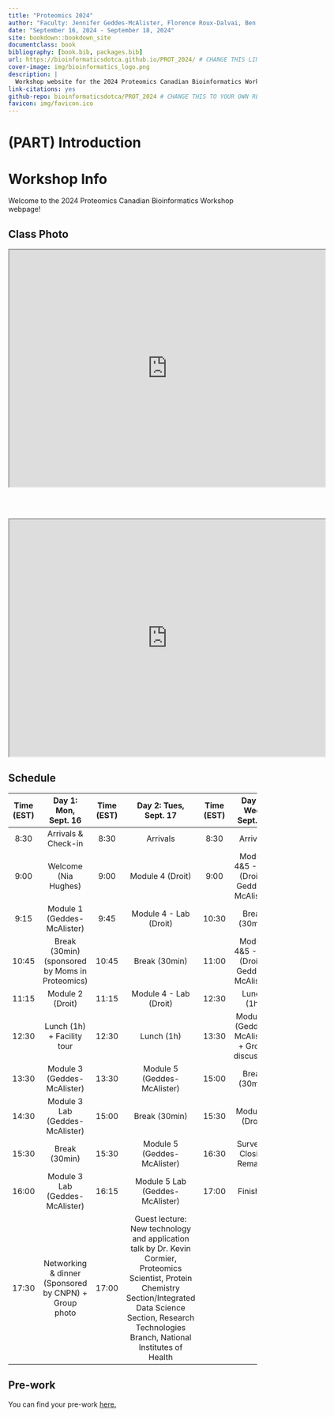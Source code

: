 ```yaml
--- 
title: "Proteomics 2024"
author: "Faculty: Jennifer Geddes-McAlister, Florence Roux-Dalvai, Ben Muselius, Marie Pier Scott-Boyer, Mickael Leclercq"
date: "September 16, 2024 - September 18, 2024"
site: bookdown::bookdown_site
documentclass: book
bibliography: [book.bib, packages.bib]
url: https://bioinformaticsdotca.github.io/PROT_2024/ # CHANGE THIS LINK TO YOUR LANDING PAGE LINK
cover-image: img/bioinformatics_logo.png
description: |
  Workshop website for the 2024 Proteomics Canadian Bioinformatics Workshop
link-citations: yes
github-repo: bioinformaticsdotca/PROT_2024 # CHANGE THIS TO YOUR OWN REPO
favicon: img/favicon.ico
---
```


# (PART) Introduction {-}

# Workshop Info

Welcome to the 2024 Proteomics Canadian Bioinformatics Workshop webpage!  

## Class Photo

<iframe src="https://drive.google.com/file/d/1NL0LLgWR-JWGBVs6aIWCXZ_0dn1dsYpK/preview" width="640" height="480" allow="autoplay"></iframe>

<br><br>

<iframe src="https://drive.google.com/file/d/1KrQH9M4QylZy7L3bE1DbsZ0yfpy7AfcL/preview" width="640" height="480" allow="autoplay"></iframe>

## Schedule

| **Time (EST)** |                **Day 1: Mon, Sept. 16**               | **Time (EST)** |                                                                                               **Day 2: Tues, Sept. 17**                                                                                               | **Time (EST)** |            **Day 3: Wed, Sept. 18**            |
|:--------------:|:-----------------------------------------------------:|:--------------:|:---------------------------------------------------------------------------------------------------------------------------------------------------------------------------------------------------------------------:|:--------------:|:----------------------------------------------:|
|      8:30      |                  Arrivals & Check-in                  |      8:30      |                                                                                                        Arrivals                                                                                                       |      8:30      |                    Arrivals                    |
|      9:00      |                  Welcome (Nia Hughes)                 |      9:00      |                                                                                                    Module 4 (Droit)                                                                                                   |      9:00      |   Module 4&5 - Lab (Droit & Geddes-McAlister)  |
|      9:15      |              Module 1 (Geddes-McAlister)              |      9:45      |                                                                                                 Module 4 - Lab (Droit)                                                                                                |      10:30     |                  Break (30min)                 |
|      10:45     |    Break (30min) (sponsored by Moms in Proteomics)    |      10:45     |                                                                                                     Break (30min)                                                                                                     |      11:00     |   Module 4&5 - Lab (Droit & Geddes-McAlister)  |
|      11:15     |                    Module 2 (Droit)                   |      11:15     |                                                                                                 Module 4 - Lab (Droit)                                                                                                |      12:30     |                   Lunch (1h)                   |
|      12:30     |               Lunch (1h) + Facility tour              |      12:30     |                                                                                                       Lunch (1h)                                                                                                      |      13:30     | Module 6 (Geddes-McAlister) + Group discussion |
|      13:30     |              Module 3 (Geddes-McAlister)              |      13:30     |                                                                                              Module 5 (Geddes-McAlister)                                                                                              |      15:00     |                  Break (30min)                 |
|      14:30     |            Module 3 Lab (Geddes-McAlister)            |      15:00     |                                                                                                     Break (30min)                                                                                                     |      15:30     |                Module 7 (Droit)                |
|      15:30     |                     Break (30min)                     |      15:30     |                                                                                              Module 5 (Geddes-McAlister)                                                                                              |      16:30     |            Survey & Closing Remarks            |
|      16:00     |            Module 3 Lab (Geddes-McAlister)            |      16:15     |                                                                                            Module 5 Lab (Geddes-McAlister)                                                                                            |      17:00     |                    Finished                    |
|      17:30     | Networking & dinner (Sponsored by CNPN) + Group photo |      17:00     | Guest lecture: New technology and application talk by Dr. Kevin Cormier, Proteomics Scientist, Protein Chemistry Section/Integrated Data Science Section, Research Technologies Branch, National Institutes of Health |                |                                                |

## Pre-work

You can find your pre-work [here.](https://docs.google.com/forms/d/e/1FAIpQLScSkUfju24IarDfunnvCKcBvN8SW7-m-5arH-zlfrtY0ahsFw/viewform)
